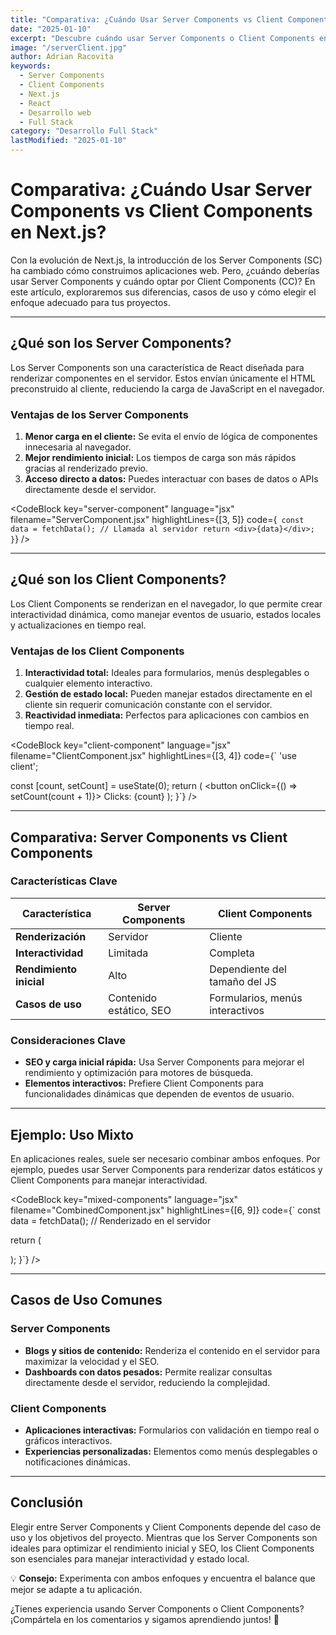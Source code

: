 ```yaml
---
title: "Comparativa: ¿Cuándo Usar Server Components vs Client Components en Next.js?"
date: "2025-01-10"
excerpt: "Descubre cuándo usar Server Components o Client Components en Next.js para optimizar rendimiento, experiencia de usuario y desarrollo."
image: "/serverClient.jpg"
author: Adrian Racovita
keywords: 
  - Server Components
  - Client Components
  - Next.js
  - React
  - Desarrollo web
  - Full Stack
category: "Desarrollo Full Stack"
lastModified: "2025-01-10"
---
```


# Comparativa: ¿Cuándo Usar Server Components vs Client Components en Next.js?

Con la evolución de Next.js, la introducción de los Server Components (SC) ha cambiado cómo construimos aplicaciones web. Pero, ¿cuándo deberías usar Server Components y cuándo optar por Client Components (CC)? En este artículo, exploraremos sus diferencias, casos de uso y cómo elegir el enfoque adecuado para tus proyectos.

---

## ¿Qué son los Server Components?

Los Server Components son una característica de React diseñada para renderizar componentes en el servidor. Estos envían únicamente el HTML preconstruido al cliente, reduciendo la carga de JavaScript en el navegador.

### **Ventajas de los Server Components**
1. **Menor carga en el cliente:** Se evita el envío de lógica de componentes innecesaria al navegador.
2. **Mejor rendimiento inicial:** Los tiempos de carga son más rápidos gracias al renderizado previo.
3. **Acceso directo a datos:** Puedes interactuar con bases de datos o APIs directamente desde el servidor.

<CodeBlock 
  key="server-component"
  language="jsx"
  filename="ServerComponent.jsx"
  highlightLines={[3, 5]}
  code={`
  const data = fetchData(); // Llamada al servidor
  return <div>{data}</div>;
}`}
/>

---

## ¿Qué son los Client Components?

Los Client Components se renderizan en el navegador, lo que permite crear interactividad dinámica, como manejar eventos de usuario, estados locales y actualizaciones en tiempo real.

### **Ventajas de los Client Components**
1. **Interactividad total:** Ideales para formularios, menús desplegables o cualquier elemento interactivo.
2. **Gestión de estado local:** Pueden manejar estados directamente en el cliente sin requerir comunicación constante con el servidor.
3. **Reactividad inmediata:** Perfectos para aplicaciones con cambios en tiempo real.

<CodeBlock 
  key="client-component"
  language="jsx"
  filename="ClientComponent.jsx"
  highlightLines={[3, 4]}
  code={`
'use client';

  const [count, setCount] = useState(0);
  return (
    <button onClick={() => setCount(count + 1)}>
      Clicks: {count}
    </button>
  );
}`}
/>

---

## Comparativa: Server Components vs Client Components

### Características Clave
| Característica         | Server Components                | Client Components                |
|------------------------|-----------------------------------|-----------------------------------|
| **Renderización**      | Servidor                         | Cliente                          |
| **Interactividad**     | Limitada                         | Completa                         |
| **Rendimiento inicial**| Alto                             | Dependiente del tamaño del JS    |
| **Casos de uso**       | Contenido estático, SEO          | Formularios, menús interactivos  |

### Consideraciones Clave
- **SEO y carga inicial rápida:** Usa Server Components para mejorar el rendimiento y optimización para motores de búsqueda.  
- **Elementos interactivos:** Prefiere Client Components para funcionalidades dinámicas que dependen de eventos de usuario.

---

## Ejemplo: Uso Mixto

En aplicaciones reales, suele ser necesario combinar ambos enfoques. Por ejemplo, puedes usar Server Components para renderizar datos estáticos y Client Components para manejar interactividad.

<CodeBlock 
  key="mixed-components"
  language="jsx"
  filename="CombinedComponent.jsx"
  highlightLines={[6, 9]}
  code={`
  const data = fetchData(); // Renderizado en el servidor

  return (
    <div>
      <ServerComponent data={data} />
      <ClientComponent />
    </div>
  );
}`}
/>

---

## Casos de Uso Comunes

### Server Components
- **Blogs y sitios de contenido:** Renderiza el contenido en el servidor para maximizar la velocidad y el SEO.  
- **Dashboards con datos pesados:** Permite realizar consultas directamente desde el servidor, reduciendo la complejidad.

### Client Components
- **Aplicaciones interactivas:** Formularios con validación en tiempo real o gráficos interactivos.  
- **Experiencias personalizadas:** Elementos como menús desplegables o notificaciones dinámicas.

---

## Conclusión

Elegir entre Server Components y Client Components depende del caso de uso y los objetivos del proyecto. Mientras que los Server Components son ideales para optimizar el rendimiento inicial y SEO, los Client Components son esenciales para manejar interactividad y estado local.

💡 **Consejo:** Experimenta con ambos enfoques y encuentra el balance que mejor se adapte a tu aplicación.

¿Tienes experiencia usando Server Components o Client Components? ¡Compártela en los comentarios y sigamos aprendiendo juntos! 🚀
